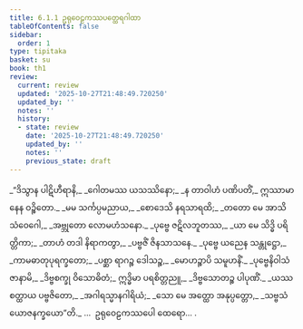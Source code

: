 ```yaml
---
title: 6.1.1 ဥရုဝေဠကဿပတ္ထေရဂါထာ
tableOfContents: false
sidebar:
  order: 1
type: tipitaka
basket: su
book: th1
review:
  current: review
  updated: '2025-10-27T21:48:49.720250'
  updated_by: ''
  notes: ''
  history:
  - state: review
    date: '2025-10-27T21:48:49.720250'
    updated_by: ''
    notes: ''
    previous_state: draft
---
```



<ReviewStatus review={frontmatter.review} showDetails={true} />

<HypothesisAnnotation frontmatter={frontmatter} />

<DynamicBreadcrumb />

<Division number="375" book="th1" e="ch" v="19" p="282">

<Paragraph number="643" type="verses" book="th1">
_“ဒိသွာန ပါဋိဟီရာနိ,_  
_ဂေါတမဿ ယသဿိနော;_  
_န တာဝါဟံ ပဏိပတိံ,_  
ဣဿာမာနေန ဝဉ္စိတော._  

</Paragraph>

</Division>
<Division number="376" book="th1" e="ch" v="19" p="282">

<Paragraph number="644" type="verses" book="th1">
_မမ သင်္ကပ္ပမညာယ,_  
_စောဒေသိ နရသာရထိ;_  
_တတော မေ အာသိ သံဝေဂေါ,_  
_အဗ္ဘုတော လောမဟံသနော._  

</Paragraph>

</Division>
<Division number="377" book="th1" e="ch" v="19" p="282">

<Paragraph number="645" type="verses" book="th1">
_ပုဗ္ဗေ ဇဋိလဘူတဿ,_  
_ယာ မေ သိဒ္ဓိ ပရိတ္တိကာ;_  
_တာဟံ တဒါ နိရာကတွာ,_  
_ပဗ္ဗဇိံ ဇိနသာသနေ._  

</Paragraph>

</Division>
<Division number="378" book="th1" e="ch" v="19" p="282">

<Paragraph number="646" type="verses" book="th1">
_ပုဗ္ဗေ ယညေန သန္တုဋ္ဌော,_  
_ကာမဓာတုပုရက္ခတော;_  
_ပစ္ဆာ ရာဂဉ္စ ဒေါသဉ္စ,_  
_မောဟဉ္စာပိ သမူဟနိံ._  

</Paragraph>

</Division>
<Division number="379" book="th1" e="ch" v="19" p="282">

<Paragraph number="647" type="verses" book="th1">
_ပုဗ္ဗေနိဝါသံ ဇာနာမိ,_  
_ဒိဗ္ဗစက္ခု ဝိသောဓိတံ;_  
ဣဒ္ဓိမာ ပရစိတ္တညူ,_  
_ဒိဗ္ဗသောတဉ္စ ပါပုဏိံ._  

</Paragraph>

</Division>
<Division number="380" book="th1" e="ch" v="19" p="282">

<Paragraph number="648" type="verses" book="th1">
_ယဿ စတ္ထာယ ပဗ္ဗဇိတော,_  
_အဂါရသ္မာနဂါရိယံ;_  
_သော မေ အတ္ထော အနုပ္ပတ္တော,_  
_သဗ္ဗသံယောဇနက္ခယော”တိ._  


</Paragraph>
</Division>

<Paragraph number="649" type="center" book="th1">
…  ဥရုဝေဠကဿပေါ ထေရော… .
</Paragraph>